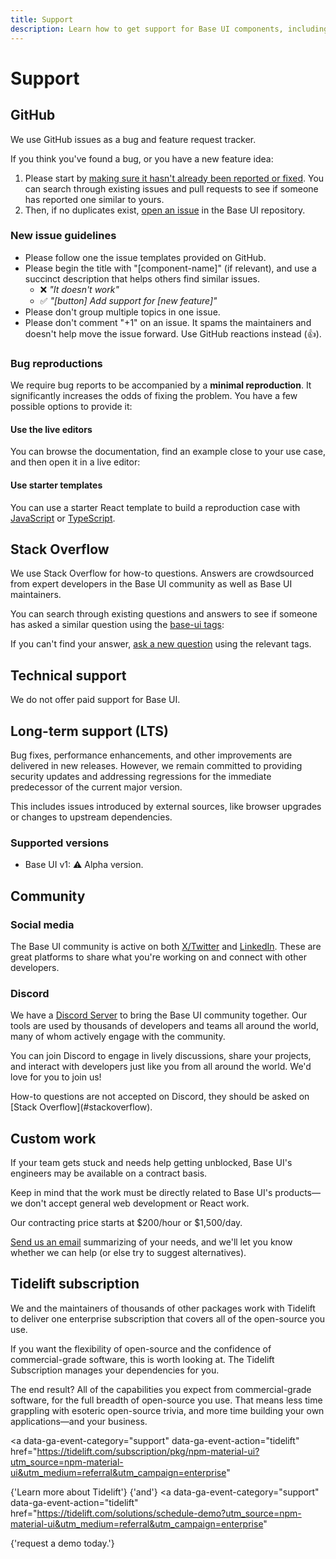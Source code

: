```yaml
---
title: Support
description: Learn how to get support for Base UI components, including feature requests, bug fixes, and technical support from the team.
---
```


# Support

<Description />

## GitHub

We use GitHub issues as a bug and feature request tracker.

If you think you've found a bug, or you have a new feature idea:

1. Please start by [making sure it hasn't already been reported or fixed](https://github.com/mui/base-ui/issues?utf8=%E2%9C%93&q=is%3Aopen+is%3Aclosed).
   You can search through existing issues and pull requests to see if someone has reported one similar to yours.
2. Then, if no duplicates exist, [open an issue](https://github.com/mui/base-ui/issues/new/choose) in the Base UI repository.

### New issue guidelines

- Please follow one the issue templates provided on GitHub.
- Please begin the title with "[component-name]" (if relevant), and use a succinct description that helps others find similar issues.
  - ❌ _"It doesn't work"_
  - ✅ _"[button] Add support for [new feature]"_
- Please don't group multiple topics in one issue.
- Please don't comment "+1" on an issue. It spams the maintainers and doesn't help move the issue forward. Use GitHub reactions instead (👍).

### Bug reproductions

We require bug reports to be accompanied by a **minimal reproduction**.
It significantly increases the odds of fixing the problem.
You have a few possible options to provide it:

#### Use the live editors

You can browse the documentation, find an example close to your use case, and then open it in a live editor:

#### Use starter templates

You can use a starter React template to build a reproduction case with [JavaScript](https://stackblitz.com/github/stackblitz/starters/tree/main/react) or [TypeScript](https://stackblitz.com/github/stackblitz/starters/tree/main/react-ts).

## Stack Overflow

We use Stack Overflow for how-to questions. Answers are crowdsourced from expert developers in the Base UI community as well as Base UI maintainers.

You can search through existing questions and answers to see if someone has asked a similar question using the [base-ui tags](https://stackoverflow.com/questions/tagged/base-ui):

If you can't find your answer, [ask a new question](https://stackoverflow.com/questions/ask?tags=reactjs%20base-ui) using the relevant tags.

## Technical support

We do not offer paid support for Base UI.

## Long-term support (LTS)

Bug fixes, performance enhancements, and other improvements are delivered in new releases.
However, we remain committed to providing security updates and addressing regressions for the immediate predecessor of the current major version.

This includes issues introduced by external sources, like browser upgrades or changes to upstream dependencies.

### Supported versions

- Base UI v1: ⚠️ Alpha version.

## Community

### Social media

The Base UI community is active on both [X/Twitter](https://x.com/Base_UI) and [LinkedIn](https://www.linkedin.com/company/mui/).
These are great platforms to share what you're working on and connect with other developers.

### Discord

We have a [Discord Server](https://mui.com/r/discord/) to bring the Base UI community together.
Our tools are used by thousands of developers and teams all around the world, many of whom actively engage with the community.

You can join Discord to engage in lively discussions, share your projects, and interact with developers just like you from all around the world. We'd love for you to join us!

<Callout type="warning">
  How-to questions are not accepted on Discord, they should be asked on
  [Stack Overflow](#stackoverflow).
</Callout>

## Custom work

If your team gets stuck and needs help getting unblocked, Base UI's engineers may be available on a contract basis.

Keep in mind that the work must be directly related to Base UI's products—we don't accept general web development or React work.

Our contracting price starts at $200/hour or $1,500/day.

[Send us an email](mailto:custom-work@mui.com) summarizing of your needs, and we'll let you know whether we can help (or else try to suggest alternatives).

## Tidelift subscription

We and the maintainers of thousands of other packages work with Tidelift to deliver one enterprise subscription that covers all of the open-source you use.

If you want the flexibility of open-source and the confidence of commercial-grade software, this is worth looking at. The Tidelift Subscription manages your dependencies for you.

The end result? All of the capabilities you expect from commercial-grade software, for the full breadth of open-source you use.
That means less time grappling with esoteric open-source trivia, and more time building your own applications—and your business.

<a
  data-ga-event-category="support"
  data-ga-event-action="tidelift"
  href="https://tidelift.com/subscription/pkg/npm-material-ui?utm_source=npm-material-ui&utm_medium=referral&utm_campaign=enterprise"
>
  {'Learn more about Tidelift'}
</a>
{'and'}
<a
  data-ga-event-category="support"
  data-ga-event-action="tidelift"
  href="https://tidelift.com/solutions/schedule-demo?utm_source=npm-material-ui&utm_medium=referral&utm_campaign=enterprise"
>
  {'request a demo today.'}
</a>
